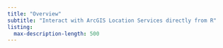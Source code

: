 ```yaml
---
title: "Overview"
subtitle: "Interact with ArcGIS Location Services directly from R"
listing: 
  max-description-length: 500
---
```


